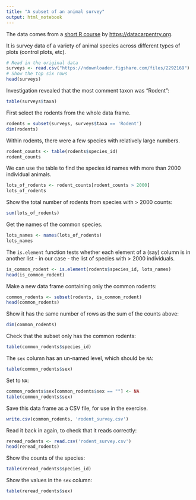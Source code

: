 ```yaml
---
title: "A subset of an animal survey"
output: html_notebook
---
```


The data comes from a [short R course](https://datacarpentry.org/R-ecology-lesson) by <https://datacarpentry.org>.

It is survey data of a variety of animal species across different types of plots (control plots, etc).

```r
# Read in the original data
surveys <- read.csv("https://ndownloader.figshare.com/files/2292169")
# Show the top six rows
head(surveys)
```

Investigation revealed that the most comment taxon was "Rodent":

```r
table(surveys$taxa)
```

First select the rodents from the whole data frame.

```r
rodents = subset(surveys, surveys$taxa == 'Rodent')
dim(rodents)
```

Within rodents, there were a few species with relatively large numbers.

```r
rodent_counts <- table(rodents$species_id)
rodent_counts
```

We can use the table to find the species id names with more than 2000 individual animals.

```r
lots_of_rodents <- rodent_counts[rodent_counts > 2000]
lots_of_rodents
```

Show the total number of rodents from species with > 2000 counts:

```r
sum(lots_of_rodents)
```

Get the names of the common species.

```r
lots_names <- names(lots_of_rodents)
lots_names
```
 
The `is.element` function tests whether each element of a (say) column is in another list - in our case - the list of species with > 2000 individuals. 
 
```r
is_common_rodent <- is.element(rodents$species_id, lots_names)
head(is_common_rodent)
```

Make a new data frame containing only the common rodents:

```r
common_rodents <- subset(rodents, is_common_rodent)
head(common_rodents)
```

Show it has the same number of rows as the sum of the counts above:

```r
dim(common_rodents)
```

Check that the subset only has the common rodents:

```r
table(common_rodents$species_id)
```

The `sex` column has an un-named level, which should be `NA`:

```r
table(common_rodents$sex)
```

Set to `NA`:

```r
common_rodents$sex[common_rodents$sex == ""] <- NA
table(common_rodents$sex)
```

Save this data frame as a CSV file, for use in the exercise.

```r
write.csv(common_rodents, 'rodent_survey.csv')
```

Read it back in again, to check that it reads correctly:

```r
reread_rodents <- read.csv('rodent_survey.csv')
head(reread_rodents)
```

Show the counts of the species:

```r
table(reread_rodents$species_id)
```

Show the values in the `sex` column:

```r
table(reread_rodents$sex)
```

